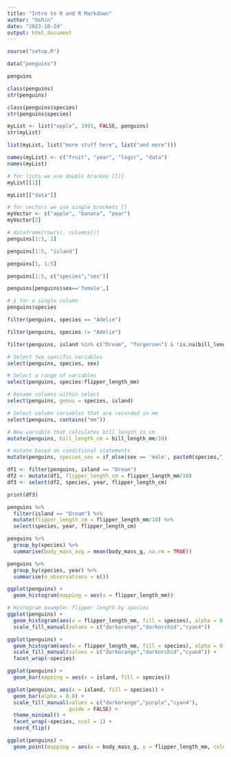 ```yaml
---
title: "Intro to R and R Markdown"
author: "Oshin"
date: "2023-10-24"
output: html_document
---
```


```r
source("setup.R")
```

```r
data("penguins")
```

```r
penguins
```

```r
class(penguins)
str(penguins)
```
```r
class(penguins$species)
str(penguins$species)
```

```r
myList <- list("apple", 1993, FALSE, penguins)
str(myList)
```
```r
list(myList, list("more stuff here", list("and more")))
```

```r
names(myList) <- c("fruit", "year", "logic", "data")
names(myList)
```

```r
# for lists we use double brackes [[]]
myList[[1]]

myList[["data"]]
```

```r
# for vectors we use single brackets []
myVector <- c("apple", "banana", "pear")
myVector[2]
```

```r
# dataframe[row(s), columns()]
penguins[1:5, 2]

penguins[1:5, "island"]

penguins[1, 1:5]

penguins[1:5, c("species","sex")]

penguins[penguins$sex=='female',]

# $ for a single column
penguins$species
```
```r
filter(penguins, species == "Adelie")

filter(penguins, species != "Adelie")

filter(penguins, island %in% c("Dream", "Torgersen") & !is.na(bill_length_mm))
```
```r
# Select two specific variables
select(penguins, species, sex)

# Select a range of variables
select(penguins, species:flipper_length_mm)

# Rename columns within select
select(penguins, genus = species, island)

# Select column variables that are recorded in mm
select(penguins, contains("mm"))
```

```r
# New variable that calculates bill length in cm
mutate(penguins, bill_length_cm = bill_length_mm/10)

# mutate based on conditional statements
mutate(penguins, species_sex = if_else(sex == 'male', paste0(species,"_m"), paste0(species, "_f")))
```

```r
df1 <- filter(penguins, island == "Dream")
df2 <- mutate(df1, flipper_length_cm = flipper_length_mm/10)
df3 <- select(df2, species, year, flipper_length_cm)

print(df3)
```

```r
penguins %>% 
  filter(island == "Dream") %>% 
  mutate(flipper_length_cm = flipper_length_mm/10) %>% 
  select(species, year, flipper_length_cm)
```

```r
penguins %>% 
  group_by(species) %>% 
  summarise(body_mass_avg = mean(body_mass_g, na.rm = TRUE))
```

```r
penguins %>% 
  group_by(species, year) %>% 
  summarise(n_observations = n())
```
```r
ggplot(penguins) + 
  geom_histogram(mapping = aes(x = flipper_length_mm))
```


```r
# Histogram example: flipper length by species
ggplot(penguins) +
  geom_histogram(aes(x = flipper_length_mm, fill = species), alpha = 0.5, position = "identity") +
  scale_fill_manual(values = c("darkorange","darkorchid","cyan4"))
```

```r
ggplot(penguins) +
  geom_histogram(aes(x = flipper_length_mm, fill = species), alpha = 0.5, position = "identity") +
  scale_fill_manual(values = c("darkorange","darkorchid","cyan4")) +
  facet_wrap(~species)
```

```r
ggplot(penguins) +
  geom_bar(mapping = aes(x = island, fill = species))
```

```r
ggplot(penguins, aes(x = island, fill = species)) +
  geom_bar(alpha = 0.8) +
  scale_fill_manual(values = c("darkorange","purple","cyan4"), 
                    guide = FALSE) +
  theme_minimal() +
  facet_wrap(~species, ncol = 1) +
  coord_flip()
```

```r
ggplot(penguins) +
  geom_point(mapping = aes(x = body_mass_g, y = flipper_length_mm, color = species))
```

